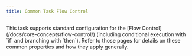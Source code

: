 ```yaml
---
title: Common Task Flow Control
---
```


<snippet id="common-flow-control">
This task supports standard configuration for the [Flow Control](/docs/core-concepts/flow-control/) 
(including conditional execution with `if` and branching with `then`).
Refer to those pages for details on these common properties and how they apply generally.
</snippet>